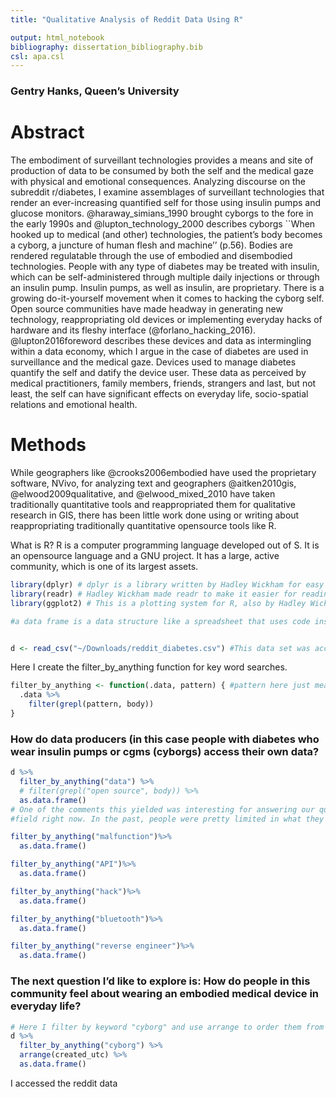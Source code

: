 ```yaml
---
title: "Qualitative Analysis of Reddit Data Using R"

output: html_notebook
bibliography: dissertation_bibliography.bib
csl: apa.csl
---
```

### Gentry Hanks, Queen's University
# Abstract

The embodiment of surveillant technologies provides a means and site of production of data to be consumed by both the self and the medical gaze with physical and emotional consequences. Analyzing discourse on the subreddit r/diabetes, I examine assemblages of surveillant technologies that render an ever-increasing quantified self for those using insulin pumps and glucose monitors. @haraway_simians_1990 brought cyborgs to the fore in the early 1990s and @lupton_technology_2000 describes cyborgs ``When hooked up to medical (and other) technologies, the patient's body becomes a cyborg, a juncture of human flesh and machine'' (p.56). Bodies are rendered regulatable through the use of embodied and disembodied technologies. People with any type of diabetes may be treated with insulin, which can be self-administered through multiple daily injections or through an insulin pump. Insulin pumps, as well as insulin, are proprietary. There is a growing do-it-yourself movement when it comes to hacking the cyborg self. Open source communities have made headway in generating new technology, reappropriating old devices or implementing everyday hacks of hardware and its fleshy interface (@forlano_hacking_2016). @lupton2016foreword describes these devices and data as intermingling within a data economy, which I argue in the case of diabetes are used in surveillance and the medical gaze. Devices used to manage diabetes quantify the self and datify the device user. These data as perceived by medical practitioners, family members, friends, strangers and last, but not least, the self can have significant effects on everyday life, socio-spatial relations and emotional health.

# Methods
While geographers like @crooks2006embodied have used the proprietary software, NVivo, for analyzing text and geographers @aitken2010gis, @elwood2009qualitative, and @elwood_mixed_2010 have taken traditionally quantitative tools and reappropriated them for qualitative research in GIS, there has been little work done using or writing about reappropriating traditionally quantitative opensource tools like R.

What is R?
R is a computer programming language developed out of S. It is an opensource language and a GNU project. It has a large, active community, which is one of its largest assets.

```r
library(dplyr) # dplyr is a library written by Hadley Wickham for easy manipulation of data. See https://cran.r-project.org/web/packages/dplyr/index.html to download or http://dplyr.tidyverse.org/
library(readr) # Hadley Wickham made readr to make it easier for reading many kinds of tabular data.
library(ggplot2) # This is a plotting system for R, also by Hadley Wickham. See http://ggplot2.org/.
```
```r
#a data frame is a data structure like a spreadsheet that uses code instead of a graphical user interface.


d <- read_csv("~/Downloads/reddit_diabetes.csv") #This data set was accessed through the reddit API and is publicly available.
```
Here I create the filter_by_anything function for key word searches.
```r
filter_by_anything <- function(.data, pattern) { #pattern here just means an input to be matched.
  .data %>%
    filter(grepl(pattern, body))
}
```

### How do data producers (in this case people with diabetes who wear insulin pumps or cgms (cyborgs) access their own data?
```r
d %>%
  filter_by_anything("data") %>%
  # filter(grepl("open source", body)) %>%
  as.data.frame()
# One of the comments this yielded was interesting for answering our question. ``8  There is so much going on in this
#field right now. In the past, people were pretty limited in what they could do with technology to manage their diabetes,because the type of technology wasn't considered in the FDA approval process (i.e. it had to jump through all the same hoops that a new pump model would, even if it was just an app that was reading data, not writing it). Even at that time, people were still coming up with ideas. In particular, I can think of a user here who set up an IFTTT program that would let him text his sugar to a number and then it would be automatically logged in a Google spreadsheet.He shared the code here and I was able to set it up for myself, too. I probably still have the code snippet somewhere.\n\nNow there has been a proliferation of diabetes related apps. There are some that gamify your care. An example is #[MySugr](https://mysugr.com/) where you make very detailed log entries to get more points to "feed the monster" and if you hit a certain number ... <truncated>"

filter_by_anything("malfunction")%>%
  as.data.frame()

filter_by_anything("API")%>%
  as.data.frame()

filter_by_anything("hack")%>%
  as.data.frame()

filter_by_anything("bluetooth")%>%
  as.data.frame()

filter_by_anything("reverse engineer")%>%
  as.data.frame()

```
### The next question I'd like to explore is:  How do people in this community feel about wearing an embodied medical device in everyday life?
```r
# Here I filter by keyword "cyborg" and use arrange to order them from oldest to newest and finally use as.data.frame() to read the comments from the body.
d %>%
  filter_by_anything("cyborg") %>%
  arrange(created_utc) %>%
  as.data.frame()
```

I accessed the reddit data 
